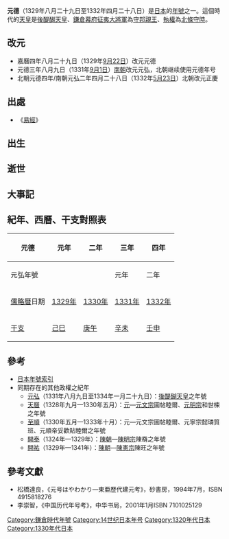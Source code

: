 {{japanese|japanese=元徳|kana=げんとく|romaji=Gentoku}}

'''元德'''（1329年八月二十九日至1332年四月二十八日）是[[日本|日本]]的[[年號|年號]]之一。這個時代的[[天皇|天皇]]是[[後醍醐天皇|後醍醐天皇]]、[[鎌倉幕府|鎌倉幕府]][[征夷大將軍|征夷大將軍]]為[[守邦親王|守邦親王]]、[[執權|執權]]為[[北條守時|北條守時]]。

== 改元 ==
*嘉曆四年八月二十九日（1329年[[9月22日|9月22日]]）改元元德
*元德三年八月九日（1331年[[9月1日|9月1日]]）[[南北朝时代_(日本)|南朝]]改元元弘，北朝继续使用元德年号
*北朝元德四年/南朝元弘二年四月二十八日（1332年[[5月23日|5月23日]]）北朝改元正慶

== 出處 ==
*《[[易經|易經]]》

== 出生 ==

== 逝世 ==

== 大事記 ==

== 紀年、西曆、干支對照表 ==

{| class="wikitable"  style="text-align:center"
!元德||元年||二年||三年||四年
|-
!元弘年號
| || ||元年||二年
|-
![[儒略曆|儒略曆]]日期
|[[1329年|1329年]]||[[1330年|1330年]]||[[1331年|1331年]]||[[1332年|1332年]]
|-
![[干支|干支]]
|[[己巳|己巳]]||[[庚午|庚午]]||[[辛未|辛未]]||[[壬申|壬申]]
|}

== 參考 ==
*[[日本年號索引|日本年號索引]]
*同期存在的其他政權之紀年
**[[元弘|元弘]]（1331年八月九日至1334年一月二十九日）：[[後醍醐天皇|後醍醐天皇]]之年號
**[[天历_(元朝)|天曆]]（1328年九月—1330年五月）：[[元朝|元]]—[[元文宗|元文宗]]圖帖睦爾、[[元明宗|元明宗]]和世梀之年號
**[[至順|至順]]（1330年五月—1333年十月）：元—元文宗圖帖睦爾、元寧宗懿璘質班、元順帝妥歡貼睦爾之年號
**[[開泰_(陳明宗)|開泰]]（1324年—1329年）：[[陳朝_(越南)|陳朝]]—[[陳明宗|陳明宗]]陳奣之年號
**[[開祐|開祐]]（1329年—1341年）：[[陳朝_(越南)|陳朝]]—[[陳憲宗|陳憲宗]]陳旺之年號

==參考文獻==
*松橋達良，《元号はやわかり—東亜歷代建元考》，砂書房，1994年7月，ISBN 4915818276
*李崇智，《中国历代年号考》，中华书局，2001年1月ISBN 7101025129

{{年号|[[嘉曆|嘉曆]]|[[日本年號|日本年號]]|南朝：[[元弘|元弘]]<br>北朝：[[正慶|正慶]]}}
{{鎌倉時代年號}}
{{DEFAULTSORT:Gentoku}}
[[Category:鎌倉時代年號|Category:鎌倉時代年號]]
[[Category:14世纪日本年号|Category:14世纪日本年号]]
[[Category:1320年代日本|Category:1320年代日本]]
[[Category:1330年代日本|Category:1330年代日本]]